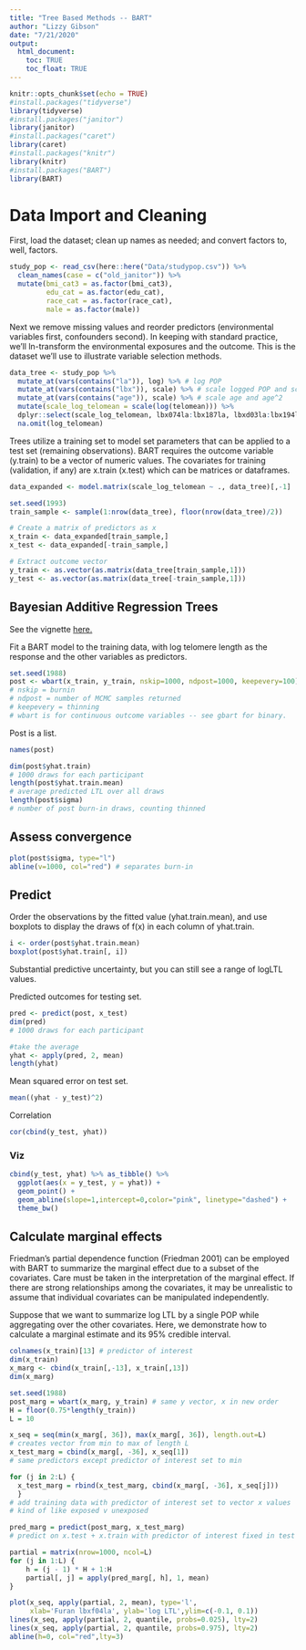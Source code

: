 ```yaml
---
title: "Tree Based Methods -- BART"
author: "Lizzy Gibson"
date: "7/21/2020"
output: 
  html_document:
    toc: TRUE
    toc_float: TRUE
---
```


```r
knitr::opts_chunk$set(echo = TRUE)
#install.packages("tidyverse")
library(tidyverse)
#install.packages("janitor")
library(janitor)
#install.packages("caret")
library(caret)
#install.packages("knitr")
library(knitr)
#install.packages("BART")
library(BART)
```

# Data Import and Cleaning 

First, load the dataset; clean up names as needed; and convert factors to, well, factors. 

```r
study_pop <- read_csv(here::here("Data/studypop.csv")) %>% 
  clean_names(case = c("old_janitor")) %>% 
  mutate(bmi_cat3 = as.factor(bmi_cat3),
         edu_cat = as.factor(edu_cat),
         race_cat = as.factor(race_cat),
         male = as.factor(male)) 
```

Next we remove missing values and reorder predictors (environmental variables first, confounders second). In keeping with standard practice, we'll ln-transform the environmental exposures and the outcome. This is the dataset we'll use to illustrate variable selection methods. 

```r
data_tree <- study_pop %>% 
  mutate_at(vars(contains("la")), log) %>% # log POP
  mutate_at(vars(contains("lbx")), scale) %>% # scale logged POP and scale white blood cells
  mutate_at(vars(contains("age")), scale) %>% # scale age and age^2
  mutate(scale_log_telomean = scale(log(telomean))) %>% 
  dplyr::select(scale_log_telomean, lbx074la:lbx187la, lbxd03la:lbx194la, everything(), -seqn, -telomean) %>% 
  na.omit(log_telomean) 
```

Trees utilize a training set to model set parameters that can be applied to a test set (remaining observations). BART requires the outcome variable (y.train) to be a vector of numeric values. The covariates for training (validation, if any) are x.train (x.test) which can be matrices or dataframes.

```r
data_expanded <- model.matrix(scale_log_telomean ~ ., data_tree)[,-1]

set.seed(1993)
train_sample <- sample(1:nrow(data_tree), floor(nrow(data_tree)/2))

# Create a matrix of predictors as x
x_train <- data_expanded[train_sample,]
x_test <- data_expanded[-train_sample,]

# Extract outcome vector
y_train <- as.vector(as.matrix(data_tree[train_sample,1]))
y_test <- as.vector(as.matrix(data_tree[-train_sample,1]))
```

## Bayesian Additive Regression Trees

See the vignette [here.](https://cran.r-project.org/web/packages/BART/vignettes/the-BART-R-package.pdf)

Fit a BART model to the training data, with log telomere length as the response and the other variables as predictors.

```r
set.seed(1988)
post <- wbart(x_train, y_train, nskip=1000, ndpost=1000, keepevery=100) 
# nskip = burnin
# ndpost = number of MCMC samples returned
# keepevery = thinning
# wbart is for continuous outcome variables -- see gbart for binary.
```

Post is a list.

```r
names(post)

dim(post$yhat.train)
# 1000 draws for each participant
length(post$yhat.train.mean)
# average predicted LTL over all draws
length(post$sigma)
# number of post burn-in draws, counting thinned
```

## Assess convergence
```r
plot(post$sigma, type="l")
abline(v=1000, col="red") # separates burn-in
```

## Predict

Order the observations by the fitted value (yhat.train.mean), and use boxplots to display the draws of f(x) in each column of yhat.train.
```r
i <- order(post$yhat.train.mean)
boxplot(post$yhat.train[, i])
```

Substantial predictive uncertainty, but you can still see a range of logLTL values.

Predicted outcomes for testing set.
```r
pred <- predict(post, x_test)
dim(pred)
# 1000 draws for each participant

#take the average
yhat <- apply(pred, 2, mean)
length(yhat)
```

Mean squared error on test set.
```r
mean((yhat - y_test)^2)
```

Correlation
```r
cor(cbind(y_test, yhat))
```

### Viz

```r
cbind(y_test, yhat) %>% as_tibble() %>% 
  ggplot(aes(x = y_test, y = yhat)) +
  geom_point() +
  geom_abline(slope=1,intercept=0,color="pink", linetype="dashed") +
  theme_bw()
```

## Calculate marginal effects

Friedman’s partial dependence function (Friedman 2001) can be employed with BART to summarize the marginal effect due to a subset of the covariates. Care must be taken in the interpretation of the marginal effect. If there are strong relationships among the covariates, it may be unrealistic to assume that individual covariates can be manipulated independently.

Suppose that we want to summarize log LTL by a single POP while aggregating over the other covariates. Here, we demonstrate how to calculate a marginal estimate and its 95% credible interval.

```r
colnames(x_train)[13] # predictor of interest
dim(x_train)
x_marg <- cbind(x_train[,-13], x_train[,13])
dim(x_marg)

set.seed(1988)
post_marg = wbart(x_marg, y_train) # same y vector, x in new order
H = floor(0.75*length(y_train))
L = 10

x_seq = seq(min(x_marg[, 36]), max(x_marg[, 36]), length.out=L) 
# creates vector from min to max of length L
x_test_marg = cbind(x_marg[, -36], x_seq[1])
# same predictors except predictor of interest set to min

for (j in 2:L) {
  x_test_marg = rbind(x_test_marg, cbind(x_marg[, -36], x_seq[j]))
  }
# add training data with predictor of interest set to vector x values
# kind of like exposed v unexposed

pred_marg = predict(post_marg, x_test_marg)
# predict on x.test + x.train with predictor of interest fixed in test and varied in train

partial = matrix(nrow=1000, ncol=L)
for (j in 1:L) {
    h = (j - 1) * H + 1:H
    partial[, j] = apply(pred_marg[, h], 1, mean)
}

plot(x_seq, apply(partial, 2, mean), type='l',
     xlab='Furan lbxf04la', ylab='log LTL',ylim=c(-0.1, 0.1))
lines(x_seq, apply(partial, 2, quantile, probs=0.025), lty=2)
lines(x_seq, apply(partial, 2, quantile, probs=0.975), lty=2)
abline(h=0, col="red",lty=3)
```

